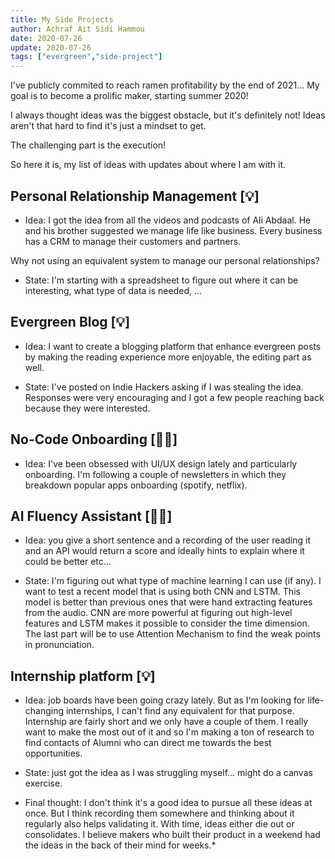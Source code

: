 ```yaml
---
title: My Side Projects
author: Achraf Ait Sidi Hammou
date: 2020-07-26
update: 2020-07-26
tags: ["evergreen","side-project"]
---
```


I've publicly commited to reach ramen profitability by the end of 2021...
My goal is to become a prolific maker, starting summer 2020!

I always thought ideas was the biggest obstacle, but it's definitely not!
Ideas aren't that hard to find it's just a mindset to get.

The challenging part is the execution!

So here it is, my list of ideas with updates about where I am with it.

## Personal Relationship Management [💡]

* Idea: I got the idea from all the videos and podcasts of Ali Abdaal.
He and his brother suggested we manage life like business.
Every business has a CRM to manage their customers and partners.

Why not using an equivalent system to manage our personal relationships?

* State: I'm starting with a spreadsheet to figure out where it can be interesting,
what type of data is needed, ...

## Evergreen Blog [💡]

* Idea: I want to create a blogging platform that enhance evergreen posts by making the reading 
experience more enjoyable, the editing part as well.

* State: I've posted on Indie Hackers asking if I was stealing the idea.
Responses were very encouraging and I got a few people reaching back because they were interested.

## No-Code Onboarding [🕵‍♂️]

* Idea: I've been obsessed with UI/UX design lately and particularly onboarding. I'm following a couple of newsletters 
in which they breakdown popular apps onboarding (spotify, netflix).
## AI Fluency Assistant [🕵‍♂️]

* Idea: you give a short sentence and a recording of the user reading it and an API would return a score and ideally hints to explain where it could be better etc... 

* State: I'm figuring out what type of machine learning I can use (if any). I want to test a recent model that is using both CNN and LSTM.
This model is better than previous ones that were hand extracting features from the audio. CNN are more powerful at figuring out high-level features and LSTM makes it possible 
to consider the time dimension. The last part will be to use Attention Mechanism to find the weak points in pronunciation.

## Internship platform [💡]

* Idea: job boards have been going crazy lately. But as I'm looking for life-changing internships, I can't find any equivalent for that purpose.
Internship are fairly short and we only have a couple of them. I really want to make the most out of it and so I'm making a ton of research to find 
contacts of Alumni who can direct me towards the best opportunities.

* State: just got the idea as I was struggling myself... might do a canvas exercise.



* Final thought: I don't think it's a good idea to pursue all these ideas at once. But I think recording them somewhere and thinking about it regularly 
also helps validating it. With time, ideas either die out or consolidates. I believe makers who built their product in a weekend had the ideas in the back of their mind for weeks.*